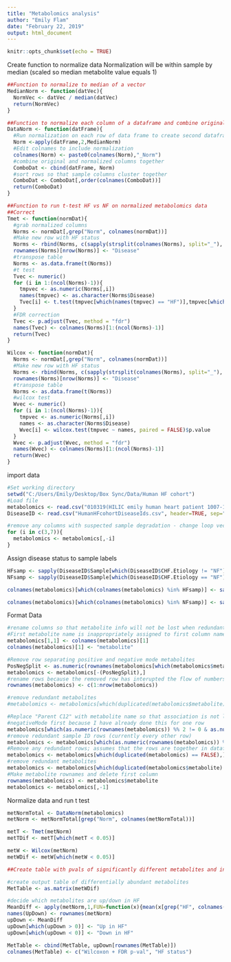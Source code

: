 ---
title: "Metabolomics analysis"
author: "Emily Flam"
date: "February 22, 2019"
output: html_document
---

```{r setup, include=FALSE}
knitr::opts_chunk$set(echo = TRUE)
```

Create function to normalize data
Normalization will be within sample by median (scaled so median metabolite value equals 1)
```{R}

##Function to normalize to median of a vector
MedianNorm <- function(datVec){
  NormVec <- datVec / median(datVec)
  return(NormVec)
}

##Function to normalize each column of a dataframe and combine original and normalized columns into one dataframe 
DataNorm <- function(datFrame){
  #Run normalization on each row of data frame to create second dataframe
  Norm <-apply(datFrame,2,MedianNorm)
  #Edit colnames to include normalization
  colnames(Norm) <- paste0(colnames(Norm),"_Norm")
  #combine original and normalized columns together
  ComboDat <- cbind(datFrame, Norm)
  #sort rows so that sample columns cluster together
  ComboDat <- ComboDat[,order(colnames(ComboDat))]
  return(ComboDat)
}

##Function to run t-test HF vs NF on normalized metabolomics data 
##Correct 
Tmet <- function(normDat){
  #grab normalized columns
  Norms <- normDat[,grep("Norm", colnames(normDat))]
  #Make new row with HF status
  Norms <- rbind(Norms, c(sapply(strsplit(colnames(Norms), split="_"), function(x){x[[1]]})))
  rownames(Norms)[nrow(Norms)] <- "Disease"
  #transpose table
  Norms <- as.data.frame(t(Norms))
  #t test
  Tvec <- numeric()
  for (i in 1:(ncol(Norms)-1)){
    tmpvec <- as.numeric(Norms[,i])
    names(tmpvec) <- as.character(Norms$Disease)
    Tvec[i] <- t.test(tmpvec[which(names(tmpvec) == "HF")],tmpvec[which(names(tmpvec) == "NF")])$p.value
  }
  #FDR correction
  Tvec <- p.adjust(Tvec, method = "fdr")
  names(Tvec) <- colnames(Norms)[1:(ncol(Norms)-1)]
  return(Tvec)
}

Wilcox <- function(normDat){
  Norms <- normDat[,grep("Norm", colnames(normDat))]
  #Make new row with HF status
  Norms <- rbind(Norms, c(sapply(strsplit(colnames(Norms), split="_"), function(x){x[[1]]})))
  rownames(Norms)[nrow(Norms)] <- "Disease"
  #transpose table
  Norms <- as.data.frame(t(Norms))
  #wilcox test
  Wvec <- numeric()
  for (i in 1:(ncol(Norms)-1)){
    tmpvec <- as.numeric(Norms[,i])
    names <- as.character(Norms$Disease)
    Wvec[i] <- wilcox.test(tmpvec ~ names, paired = FALSE)$p.value
  }
  Wvec <- p.adjust(Wvec, method = "fdr")
  names(Wvec) <- colnames(Norms)[1:(ncol(Norms)-1)]
  return(Wvec)
}


```

import data
```{R}
#Set working directory
setwd("C:/Users/Emily/Desktop/Box Sync/Data/Human HF cohort")
#Load file
metabolomics <- read.csv("010319(HILIC emily human heart patient 1007-1635).csv", header=TRUE, sep=",",quote="",na.strings="", comment.char="", stringsAsFactors = FALSE)
DiseaseID <- read.csv("HumanHFcohortDiseaseIds.csv", header=TRUE, sep=",",quote="",na.strings="", comment.char="", stringsAsFactors = FALSE)

#remove any columns with suspected sample degradation - change loop vector to specify which columns
for (i in c(3,7)){
  metabolomics <- metabolomics[,-i]
}
```
Assign disease status to sample labels
```{R}

HFsamp <- sapply(DiseaseID$Sample[which(DiseaseID$CHF.Etiology != "NF")], function(x){grep(x,colnames(metabolomics), value=TRUE)})
NFsamp <- sapply(DiseaseID$Sample[which(DiseaseID$CHF.Etiology == "NF")], function(x){grep(x,colnames(metabolomics), value=TRUE)})

colnames(metabolomics)[which(colnames(metabolomics) %in% HFsamp)] <- sapply(colnames(metabolomics)[which(colnames(metabolomics) %in% HFsamp)], function(x){paste0("HF_",x)}) 

colnames(metabolomics)[which(colnames(metabolomics) %in% NFsamp)] <- sapply(colnames(metabolomics)[which(colnames(metabolomics) %in% NFsamp)], function(x){paste0("NF_",x)}) 
```

Format Data
```{R}
#rename columns so that metabolite info will not be lost when redundant sample label rows are removed
#First metabolite name is inappropriately assigned to first column name. Must move this metabolite manually before adjusting all others
metabolomics[1,1] <- colnames(metabolomics)[1]
colnames(metabolomics)[1] <- "metabolite"

#Remove row separating positive and negative mode metabolites
PosNegSplit <- as.numeric(rownames(metabolomics[which(metabolomics$metabolite == 'positive mode'),]))
metabolomics <- metabolomics[-(PosNegSplit),]
#rename rows because the removed row has interupted the flow of numbers
rownames(metabolomics) <- c(1:nrow(metabolomics))

#remove redundant metabolites
#metabolomics <- metabolomics[which(duplicated(metabolomics$metabolite) == FALSE),]

#Replace "Parent C12" with metabolite name so that association is not lost when redundant label rows are deleted
#negativeMode first because I have already done this for one row
metabolomics[which(as.numeric(rownames(metabolomics)) %% 2 != 0 & as.numeric(rownames(metabolomics))>1),1] <-   metabolomics[which(as.numeric(rownames(metabolomics)) %% 2 == 0),1]
#remove redundant sample ID rows (currently every other row)
metabolomics <- metabolomics[which(as.numeric(rownames(metabolomics)) %% 2 != 0),]
#Remove any redundant rows; assumes that the rows are together in dataframe
metabolomics <- metabolomics[which(duplicated(metabolomics) == FALSE),]
#remove redundant metabolites
metabolomics <- metabolomics[which(duplicated(metabolomics$metabolite) == FALSE),]
#Make metabolite rownames and delete first column
rownames(metabolomics) <- metabolomics$metabolite
metabolomics <- metabolomics[,-1]

```


Normalize data and run t test
```{R}

metNormTotal <- DataNorm(metabolomics)
metNorm <- metNormTotal[grep("Norm", colnames(metNormTotal))]

metT <- Tmet(metNorm)
metTDif <- metT[which(metT < 0.05)]

metW <- Wilcox(metNorm)
metWDif <- metW[which(metW < 0.05)]


```

```{R} 
##Create table with pvals of significantly different metabolites and indicate which are up or down 

#create output table of differentially abundant metabolites
MetTable <- as.matrix(metWDif)

#decide which metabolites are up/down in HF
MeanDiff <- apply(metNorm,1,FUN=function(x){mean(x[grep("HF", colnames(metNorm))]) - mean(x[grep("NF", colnames(metNorm))])})
names(UpDown) <- rownames(metNorm)
upDown <- MeanDiff
upDown[which(upDown > 0)] <- "Up in HF"
upDown[which(upDown < 0)] <- "Down in HF"

MetTable <- cbind(MetTable, upDown[rownames(MetTable)])
colnames(MetTable) <- c("Wilcoxon + FDR p-val", "HF status")
```
